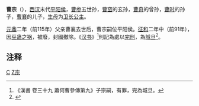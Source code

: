 '''曹宗'''（{{Bd|前2世纪|？|前91年|catIdx=C}}），[[西汉|西汉]]末代[[平阳侯|平阳侯]]，[[曹参|曹参]]五世孙，[[曹窋|曹窋]]的玄孙，[[曹奇|曹奇]]的曾孙，[[曹时|曹时]]的孙子，[[曹襄|曹襄]]的儿子，[[生母|生母]]为[[卫长公主|卫长公主]]。

[[元鼎|元鼎]]二年（前115年）父亲曹襄去世后，曹宗嗣位平阳侯。[[征和|征和]]二年中（前91年），因[[巫蛊之祸|巫蛊之祸]]，被廢，封國撤除。《[[汉书|汉书]]》<ref>《漢書 卷三十九 蕭何曹參傳第九》子宗嗣，有罪，完為城旦。</ref>則記為處以[[完刑|完刑]]，為[[城旦|城旦]]<ref>{{cite web|url=http://www.eywedu.com/zonghetd/ywyz2007/ywyz20071152.html|title=「城旦」註解探微|publisher=語文教學與研究·綜合天地 作者：武健|date=2007年第11期|accessdate=2012-07-11|language=Zh-hans|archive-url=https://web.archive.org/web/20140413144055/http://www.eywedu.com/zonghetd/ywyz2007/ywyz20071152.html|archive-date=2014-04-13|dead-url=yes}}</ref>。

{{s-start}}
{{s-bef|before=父恭侯[[曹襄|曹襄]]}}
{{s-ttl|title=[[西汉|西汉]][[平阳侯|平阳侯]]|years=前115年—前91年}}
{{s-none|無|[[巫蛊之祸|巫蛊之祸]]，封國撤除}}
{{end}}

== 注释 ==

<references/>

[[Category:西汉列侯|C]]
[[Category:曹姓|Z宗]]